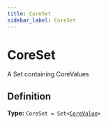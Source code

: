 ```yaml
---
title: CoreSet
sidebar_label: CoreSet
---
```


# CoreSet

A Set containing CoreValues

## Definition

**Type:** <code>CoreSet = Set&lt;[CoreValue](/api/types/corevalue)&gt;</code>


